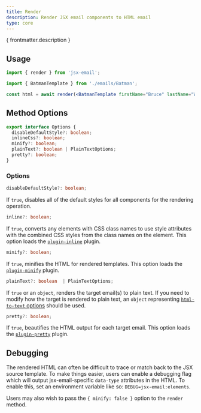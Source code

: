 ```yaml
---
title: Render
description: Render JSX email components to HTML email
type: core
---
```



<p>{ frontmatter.description }</p>

<Install type={frontmatter.type}/>

## Usage

```jsx
import { render } from 'jsx-email';

import { BatmanTemplate } from './emails/Batman';

const html = await render(<BatmanTemplate firstName="Bruce" lastName="Wayne" />);
```

## Method Options

```ts
export interface Options {
  disableDefaultStyle?: boolean;
  inlineCss?: boolean;
  minify?: boolean;
  plainText?: boolean | PlainTextOptions;
  pretty?: boolean;
}
```

### Options

```ts
disableDefaultStyle?: boolean;
```

If `true`, disables all of the default styles for all components for the rendering operation.

```ts
inline?: boolean;
```

If `true`, converts any elements with CSS class names to use style attributes with the combined CSS styles from the class names on the element. This option loads the [`plugin-inline`](https://github.com/shellscape/jsx-email/blob/main/packages/plugin-inline) plugin.

```ts
minify?: boolean;
```

If `true`, minifies the HTML for rendered templates. This option loads the [`plugin-minify`](https://github.com/shellscape/jsx-email/blob/main/packages/plugin-minify) plugin.

```ts
plainText?: boolean  | PlainTextOptions;
```

If `true` or an `object`, renders the target email(s) to plain text. If you need to modify how the target is rendered to plain text, an `object` representing [`html-to-text` options](https://github.com/html-to-text/node-html-to-text/blob/master/packages/html-to-text/README.md#options) should be used.

```ts
pretty?: boolean;
```

If `true`, beautifies the HTML output for each target email. This option loads the [`plugin-pretty`](https://github.com/shellscape/jsx-email/blob/main/packages/plugin-pretty) plugin.

## Debugging

The rendered HTML can often be difficult to trace or match back to the JSX source template. To make things easier, users can enable a debugging flag which will output jsx-email-specific `data-type` attributes in the HTML. To enable this, set an environment variable like so: `DEBUG=jsx-email:elements`.

Users may also wish to pass the `{ minify: false }` option to the `render` method.
